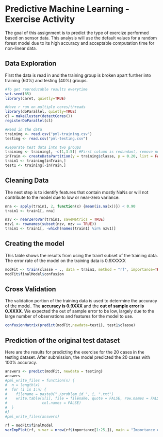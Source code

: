 Predictive Machine Learning - Exercise Activity
========================================================
The goal of this assignment is to predict the type of exercize performed based on sensor data.  This analysis will use the default values for a random forest model due to its high accuracy and acceptable computation time for non-linear data.  

## Data Exploration
First the data is read in and the training group is broken apart further into training (60%) and testing (40%) groups.
 
```r
#To get reproducable results everytime 
set.seed(85)
library(caret, quietly=TRUE)

#Have r run on multiple cores/threads
library(doParallel, quietly=TRUE)
cl = makeCluster(detectCores())
registerDoParallel(cl)

#Read in the data
training <- read.csv("pml-training.csv")
testing <- read.csv("pml-testing.csv")

#Separate test data into two groups
training <- training[, -c(1,3:5)] #First column is redundant, remove noisy time data
inTrain <- createDataPartition(y = training$classe, p = 0.20, list = FALSE)
train1 <- training[inTrain,]
test1 <- training[-inTrain,]
```

## Cleaning Data
The next step is to identify features that contain mostly NaNs or will not contribute to the model due to low or near-zero variance. 
```r
nna <- apply(train1, 2, function(x) {mean(is.na(x))}) < 0.90
train1 <- train1[, nna]

nzv <- nearZeroVar(train1, saveMetrics = TRUE)
nzv1 <- rownames(subset(nzv, nzv == TRUE))
train1 <- train1[, -which(names(train1) %in% nzv1)]
```

## Creating the model
This table shows the results from using the train1 subset of the training data.  The error rate of the model on the training data is 0.9XXXXX
```r
modFit <- train(classe ~ ., data = train1, method = "rf", importance=TRUE)
modFit$finalModel$confusion
```

## Cross Validation
The validation portion of the training data is used to determine the accuracy of the model.  The <b>accuracy is 0.9XXX</b> and the <b>out of sample error is 0.XXXX</b>.  We expected the out of sample error to be low, largely due to the large number of observations and features for the model to use.    
```r
confusionMatrix(predict(modFit,newdata=test1), test1$classe)
```

## Prediction of the original test dataset
Here are the results for predicting the exercise for the 20 cases in the testing dataset.  After submission, the model predicted the 20 cases with 100% accuracy.  
```r
answers <- predict(modFit, newdata = testing)
answers
#pml_write_files = function(x) {
#  n = length(x)
#  for (i in 1:n) {
#    filename = paste0("./problem_id_", i, ".txt")
#    write.table(x[i], file = filename, quote = FALSE, row.names = FALSE, 
#                col.names = FALSE)
#  }
#}
#pml_write_files(answers)

```


```r
rf = modFit$finalModel
varImpPlot(rf, n.var = nrow(rf$importance[1:25,]), main = "Importance of the top 25 sensors")
```

